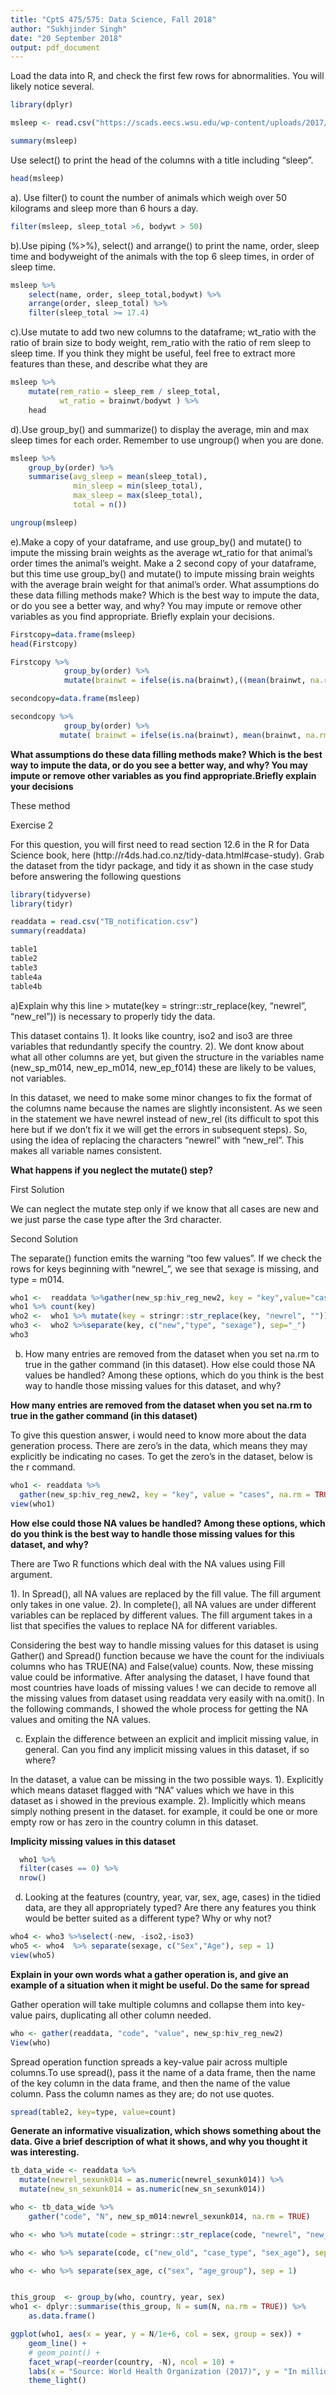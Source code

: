 ```yaml
---
title: "CptS 475/575: Data Science, Fall 2018"
author: "Sukhjinder Singh"
date: "20 September 2018"
output: pdf_document
---
```


Load the data into R, and check the first few rows for abnormalities. You will likely notice
several.
```r
library(dplyr)
```

```r
msleep <- read.csv("https://scads.eecs.wsu.edu/wp-content/uploads/2017/10/msleep_ggplot2.csv")
```

```r
summary(msleep)
```

Use select() to print the head of the columns with a title including “sleep”.

```r
head(msleep)
```

a). Use filter() to count the number of animals which weigh over 50 kilograms and sleep more
than 6 hours a day.

```r
filter(msleep, sleep_total >6, bodywt > 50)
```

b).Use piping (%>%), select() and arrange() to print the name, order, sleep time and bodyweight
of the animals with the top 6 sleep times, in order of sleep time.


```r
msleep %>% 
    select(name, order, sleep_total,bodywt) %>%
    arrange(order, sleep_total) %>% 
    filter(sleep_total >= 17.4)
```

c).Use mutate to add two new columns to the dataframe; wt_ratio with the ratio of brain size to
body weight, rem_ratio with the ratio of rem sleep to sleep time. If you think they might be
useful, feel free to extract more features than these, and describe what they are


```r
msleep %>% 
    mutate(rem_ratio = sleep_rem / sleep_total, 
           wt_ratio = brainwt/bodywt ) %>%
    head
```


d).Use group_by() and summarize() to display the average, min and max sleep times for each
order. Remember to use ungroup() when you are done.


```r
msleep %>% 
    group_by(order) %>%
    summarise(avg_sleep = mean(sleep_total), 
              min_sleep = min(sleep_total), 
              max_sleep = max(sleep_total),
              total = n())
```


```r
ungroup(msleep)
```


e).Make a copy of your dataframe, and use group_by() and mutate() to impute the missing brain
weights as the average wt_ratio for that animal’s order times the animal’s weight. Make a 2
second copy of your dataframe, but this time use group_by() and mutate() to impute missing
brain weights with the average brain weight for that animal’s order. What assumptions do
these data filling methods make? Which is the best way to impute the data, or do you see a
better way, and why? You may impute or remove other variables as you find appropriate.
Briefly explain your decisions.

```r
Firstcopy=data.frame(msleep)
head(Firstcopy)
```

```r
Firstcopy %>% 
            group_by(order) %>%
            mutate(brainwt = ifelse(is.na(brainwt),((mean(brainwt, na.rm = TRUE)/mean(bodywt, na.rm =  TRUE)) * bodywt), brainwt))
```

```r
secondcopy=data.frame(msleep)

secondcopy %>% 
            group_by(order) %>%
           mutate( brainwt = ifelse(is.na(brainwt), mean(brainwt, na.rm = TRUE), brainwt))
```
**What assumptions do these data filling methods make? Which is the best way to impute the data, or do you see a better way, and why? You may impute or remove other variables as you find appropriate.Briefly explain your decisions**

These method 



Exercise 2

For this question, you will first need to read section 12.6 in the R for Data Science
book, here (http://r4ds.had.co.nz/tidy-data.html#case-study). Grab the dataset from the tidyr
package, and tidy it as shown in the case study before answering the following questions

```r
library(tidyverse)
library(tidyr)
```

```r
readdata = read.csv("TB_notification.csv")
summary(readdata)
```

```r
table1
table2
table3
table4a
table4b
```

a)Explain why this line > mutate(key = stringr::str_replace(key, "newrel", "new_rel"))
is necessary to properly tidy the data. 

This dataset contains
  1). It looks like country, iso2 and iso3 are three variables that redundantly specify the country.
  2). We dont know about what all other columns are yet, but given the structure in the variables name     (new_sp_m014, new_ep_m014, new_ep_f014) these are likely to be values, not variables. 
  
In this dataset, we need to make some minor changes to fix the format of the columns name because the names are slightly inconsistent. As we seen in the statement we have newrel instead of new_rel (its difficult to spot this here but if we don't fix it we will get the errors in subsequent steps). So, using the idea of replacing the characters "newrel" with "new_rel". This makes all variable names consistent.

**What happens if you neglect the mutate() step? **

First Solution

We can neglect the mutate step only if we know that all cases are new and we just parse the case type after the 3rd character. 

Second Solution

The separate() function emits the warning “too few values”. If we check the rows for keys beginning with "newrel_", we see that sexage is missing, and type = m014.

```r
who1 <-  readdata %>%gather(new_sp:hiv_reg_new2, key = "key",value="cases",na.rm=TRUE)
who1 %>% count(key)
who2 <-  who1 %>% mutate(key = stringr::str_replace(key, "newrel", ""))
who3 <-  who2 %>%separate(key, c("new","type", "sexage"), sep="_")
who3
```


b) How many entries are removed from the dataset when you set na.rm to true in the gather
command (in this dataset). How else could those NA values be handled? Among these
options, which do you think is the best way to handle those missing values for this
dataset, and why?

**How many entries are removed from the dataset when you set na.rm to true in the gather command (in this dataset)**

To give this question answer, i would need to know more about the data generation process. There are zero’s in the data, which means they may explicitly be indicating no cases. To get the zero's in the dataset, below is the r command.

```r
who1 <- readdata %>%
  gather(new_sp:hiv_reg_new2, key = "key", value = "cases", na.rm = TRUE)
view(who1)
```

**How else could those NA values be handled? Among these options, which do you think is the best way to handle those missing values for this dataset, and why?**

There are Two R functions which deal with the NA values using Fill argument.

  1). In Spread(), all NA values are replaced by the fill value. The fill argument only takes in one value.
  2). In complete(), all NA values are  under different variables can be replaced by different values. The fill argument takes in a list that specifies the values to replace NA for different variables.
  
Considering the best way to handle missing values for this dataset is using Gather() and Spread() function because we have the count for the indiviuals columns who has TRUE(NA) and False(value) counts. Now, these missing value could be informative. After analysing the dataset, I have found that most countries have loads of missing values ! we can decide to remove all the missing values from dataset using readdata very easily with na.omit(). In the following commands, I showed the whole process for getting the NA values and omiting the NA values.

c) Explain the difference between an explicit and implicit missing value, in general. Can
you find any implicit missing values in this dataset, if so where?

In the dataset, a value can be missing in the two possible ways.
  1). Explicitly which means dataset flagged with "NA" values which we have in this dataset as i showed in the previous example.
  2). Implicitly which means simply nothing present in the dataset. for example, it could be one or more empty row or has zero in the country column in this dataset.
  
  **Implicity missing values in this dataset**
  
```r
  who1 %>% 
  filter(cases == 0) %>% 
  nrow()
```
  

d) Looking at the features (country, year, var, sex, age, cases) in the tidied data, are they all
appropriately typed? Are there any features you think would be better suited as a different
type? Why or why not?

```r
who4 <- who3 %>%select(-new, -iso2,-iso3)
who5 <- who4  %>% separate(sexage, c("Sex","Age"), sep = 1)
view(who5)
```

**Explain in your own words what a gather operation is, and give an example of a situation when it might be useful. Do the same for spread**

Gather operation will take multiple columns and collapse them into key-value pairs, duplicating all other column needed.

```r
who <- gather(readdata, "code", "value", new_sp:hiv_reg_new2)
View(who)
```

Spread operation function spreads a key-value pair across multiple columns.To use spread(), pass it the name of a data frame, then the name of the key column in the data frame, and then the name of the value column. Pass the column names as they are; do not use quotes.

```r
spread(table2, key=type, value=count)
```


**Generate an informative visualization, which shows something about the data. Give a brief description of what it shows, and why you thought it was interesting.**

```r
tb_data_wide <- readdata %>% 
  mutate(newrel_sexunk014 = as.numeric(newrel_sexunk014)) %>%
  mutate(new_sn_sexunk014 = as.numeric(new_sn_sexunk014))

who <- tb_data_wide %>%
    gather("code", "N", new_sp_m014:newrel_sexunk014, na.rm = TRUE)

who <- who %>% mutate(code = stringr::str_replace(code, "newrel", "new_rel"))

who <- who %>% separate(code, c("new_old", "case_type", "sex_age"), sep = "_")

who <- who %>% separate(sex_age, c("sex", "age_group"), sep = 1)


this_group  <- group_by(who, country, year, sex)
who1 <- dplyr::summarise(this_group, N = sum(N, na.rm = TRUE)) %>%
    as.data.frame()

ggplot(who1, aes(x = year, y = N/1e+6, col = sex, group = sex)) +
    geom_line() +
    # geom_point() +
    facet_wrap(~reorder(country, -N), ncol = 10) +
    labs(x = "Source: World Health Organization (2017)", y = "In millions", title = "Number of annual cases of TB") +
    theme_light()
```

